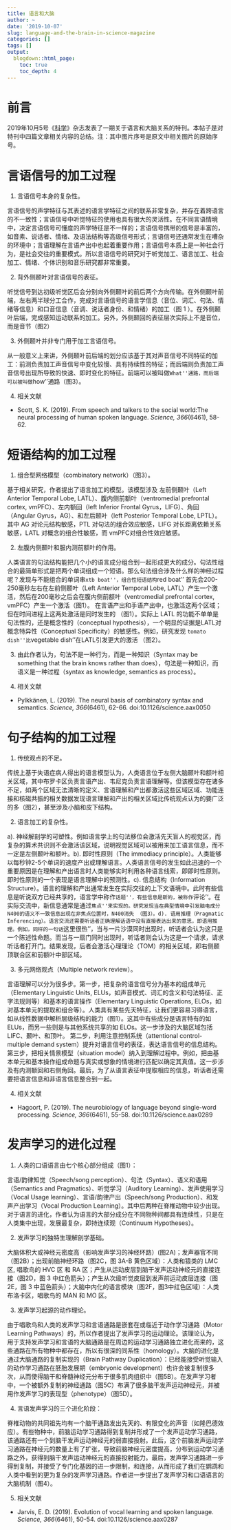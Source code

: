 ```yaml
---
title: 语言和大脑
author: ~
date: '2019-10-07'
slug: language-and-the-brain-in-science-magazine
categories: []
tags: []
output:
  blogdown::html_page:
    toc: true
    toc_depth: 4
---
```


# 前言

2019年10月5号《[科学](https://science.sciencemag.org/content/366/6461)》杂志发表了一期关于语言和大脑关系的特刊。本帖子是对特刊中四篇文章相关内容的总结。注：其中图片序号是原文中相关图片的原始序号。

# 言语信号的加工过程

1. 言语信号本身的复杂性。

言语信号的声学特征与其表述的语言学特征之间的联系非常复杂，并存在着跨语言的不一致性；言语信号中听觉特征的使用也具有很大的灵活性。在不同言语情境中，决定言语信号可懂度的声学特征是不一样的；言语信号携带的信号是丰富的，如音素、说话者、情绪、及语法结构等高级信号形式；言语信号还通常发生在嘈杂的环境中；言语理解在言语产出中也起着重要作用；言语信号本质上是一种社会行为，是社会交往的重要模式。所以言语信号的研究对于听觉加工、语言加工、社会加工、情绪、个体识别和音乐研究都非常重要。

2. 背外侧颞叶对言语信号的表征。

听觉信号到达初级听觉区后会分别向外侧颞叶的前后两个方向传输。在外侧颞叶前端，左右两半球分工合作，完成对言语信号的语言学信息（音位、词汇、句法、情绪等信息）和口音信息（音调、说话者身份、和情绪）的加工（图 1 ）。在外侧颞叶后端，完成感知运动联系的加工。另外，外侧颞回的表征层次实际上不是音位，而是音节（图2）

3. 外侧颞叶并非专门用于加工言语信号。

从一般意义上来讲，外侧颞叶前后端的划分应该基于其对声音信号不同特征的加工：前测负责加工声音信号中变化较慢、具有持续性的特征；而后端则负责加工声音信号出现所导致的快速、即时变化的特征。前端可以被叫做``What''通路，而后端可以被叫做``how''通路（图3）。

4. 相关文献

- Scott, S. K. (2019). From speech and talkers to the social world:The neural processing of human spoken language. *Science, 366*(6461), 58-62. 

# 短语结构的加工过程

1. 组合型网络模型（combinatory network）（图3）。

基于相关研究，作者提出了语言加工的模型。该模型涉及 左前侧颞叶（Left Anterior Temporal Lobe, LATL）、腹内侧前额叶（ventromedial prefrontal cortex, vmPFC）、左内额回（left Inferior Frontal Gyrus，LIFG）、角回（Angular Gyrus，AG）、和左后颞叶（left Posterior Temporal Lobe, LPTL）。其中 AG 对论元结构敏感，PTL 对句法的组合效应敏感，LIFG 对长距离依赖关系敏感，LATL 对概念的组合性敏感，而 vmPFC对组合性效应敏感。

2. 左腹内侧颞叶和服内测前额叶的作用。

人类语言的句法结构能把几个小的语言成分组合到一起形成更大的成分。句法性组合的最简单形式是把两个单词组成一个短语。那么句法组合涉及什么样的神经过程呢？发现与不能组合的单词串``xtb boat''，组合性短语结构 ``red boat'' 首先会200-250毫秒左右在左前侧颞叶（Left Anterior Temporal Lobe, LATL）产生一个激活，然后在200毫秒之后会在腹内侧前额叶（ventromedial prefrontal cortex, vmPFC）产生一个激活（图1）。 在言语产出和手语产出中，也激活这两个区域；但在时间进程上这两处激活是同时发生的 （图1）。实际上 LATL 的功能不单单是句法性的，还是概念性的（conceptual hypothesis），一个明显的证据是LATL对概念特异性（Conceptual Specificity）的敏感性。例如，研究发现 ``tomato dish''比``vegetable dish''在LATL引发更大的激活 （图2）。

3.  由此作者认为，句法不是一种行为，而是一种知识（Syntax may be something that the brain knows rather than does），句法是一种知识，而语义是一种过程（syntax as knowledge, semantics as process）。

4. 相关文献

- Pylkkänen, L. (2019). The neural basis of combinatory syntax and semantics. *Science, 366*(6461), 62-66. doi:10.1126/science.aax0050


# 句子结构的加工过程

1. 传统观点的不足。

传统上基于失语症病人得出的语言模型认为，人类语言位于左侧大脑颞叶和额叶相关区域，其中布罗卡区负责言语产出、韦尼克负责言语理解等。但该模型存在诸多不足，如两个区域无法清晰的定义、言语理解和产出都激活这些区域区域、功能连接和核磁共振的相关数据发现语言理解和产出的相关区域比传统观点认为的要广泛的多（图2），甚至涉及小脑和皮下结构。
 
2. 语言加工的复杂性。 

a). 神经解剖学的可塑性。例如语言学上的句法移位会激活先天盲人的视觉区，而复杂的算术共识则不会激活该区域，说明视觉区域可以被用来加工语言信息，而不一定是左侧颞叶和额叶。b). 即时性原则（The immediacy principle）。人类能够以每秒钟2-5个单词的速度产出或理解语言。人类语言信号的发生如此迅速的一个重要原因是在理解和产出语言时人类能够实时利用各种语言线索，即即时性原则。即时性原则的一个表现是语言理解中的预测性。c). 信息结构（Information Structure）。语言的理解和产出通常发生在实际交往的上下文语境中。此时有些信息是听说双方已经共享的，语言学中称作``话题''，有些信息是新的，被称作``评论''。在实际交流中，新信息通常是通过``焦点''来实现的。研究发现当在典型情境中引发脑电成分N400的语义不一致信息出现在非焦点位置时，N400消失 （图3）。d). 语用推理（Pragmatic Inferencing）。语言交流还需要听话者正确理解话语中没有直接表达出来的意思，即语用推理。例如，同样的一句话``这里很热''，当与一片沙漠同时出现时，听话者会认为这只是一个陈述性命题。而当与一扇门同时出现时，听话者则会认为这是一个请求，请求听话者打开门。结果发现，后者会激活心理理论（TOM）的相关区域，即右侧颞顶联合区和前额叶中部区域。

3. 多元网络观点（Multiple network review）。

言语理解可以分为很多步。第一步，把复杂的语言信号分为基本的组成单元（Elementary Linguistic Units, ELUs，如声音模式、词汇的含义和句法特征、正字法规则等）和基本的语言操作（Elementary Linguistic Operations, ELOs，如对基本单元的提取和组合等）。人类具有某些先天特征，让我们更容易习得语言，如从线性数据中解析层级结构的能力（图1）。这其中有些成分是语言特有的如ELUs，而另一些则是与其他系统共享的如 ELOs。这一步涉及的大脑区域包括 LIFC、颞叶、和顶叶。 第二步，利用注意控制系统（attentional control-multiple demand system）提升对语言信号的表征，表达语言信号的信息结构。第三步，把相关情景模型（situation model）纳入到理解过程中。例如，把由基本单元和基本操作组成命题与真实或想象的情境进行匹配以确定其真值。这一步涉及有内测额回和右侧角回。最后，为了从语言表征中提取相应的信息，听话者还需要把语言信息和非语言信息整合到一起。

4. 相关文献

- Hagoort, P. (2019). The neurobiology of language beyond single-word processing. *Science, 366*(6461), 55-58. doi:10.1126/science.aax0289

# 发声学习的进化过程

1. 人类的口语语言由七个核心部分组成（图1）：

言语/韵律知觉（Speech/song perception）、句法（Syntax）、语义和语用（Semantics and Pragmatics）、听觉学习（Auditory Learning）、发声使用学习（Vocal Usage learning）、言语/韵律产出（Speech/song Production）、和发声产出学习（Vocal Production Learning）。其中后两种在脊椎动物中较少出现。对于语言的进化，作者认为语言的大部分成分在不同物种间都具有连续性，只是在人类集中出现，发展最复杂，即持连续观（Continuum Hypotheses）。

2. 发声学习的独特生理解剖学基础。

大脑体积大或神经元密度高（影响发声学习的神经环路）(图2A)；发声器官不同（图2B）；出现前脑神经环路（图2C，图 3A-B 黄色区域）：人类和猿类的 LMC 区, 唱歌鸟的 HVC 区 和 RA 区；产生从运动皮层到脑干发声运动神经元的直接连接（图2D，图 3 中红色箭头）；产生从次级听觉皮层到发声前运动皮层连接（图2E，图 3 中蓝色箭头）；大脑中内化的语言模块（图2F，图3中红色区域）：人类布洛卡区，唱歌鸟的 MAN 和 MO 区。

3. 发声学习起源的动作理论。

由于唱歌鸟和人类的发声学习和言语通路是嵌套在或临近于动作学习通路（Motor Learning Pathways）的，所以作者提出了发声学习的运动理论。该理论认为，用于支持发声学习和言语的大脑通路是在周边的运动学习通路独立进化而来的，这些通路在所有物种中都存在，所以有很深的同系性（homology）。大脑的进化是通过大脑通路的复制实现的（Brain Pathway Duplication）：已经能接受听觉输入的动作学习通路在胚胎发展期（embryonic development）也许会被复制很多次，从而使得脑干和脊髓神经元分布于很多肌肉组织中（图5B）。在发声学习者中，一个被额外复制的神经通路（图5C）布满了很多脑干发声运动神经元，并被用作发声学习的表现型（phenotype）（图5D）。

4. 言语发声学习的三个进化阶段：

脊椎动物的共同祖先均有一个脑干通路发出先天的、有限变化的声音（如隆巴德效应）。有些物种中，前脑运动学习通路得到复制并形成了一个发声运动学习通路，该通路还有一个到脑干发声运动神经元的弱直接投射。此后，这个前脑发声运动学习通路在神经元的数量上有了扩张，导致前脑神经元密度提高，分布到运动学习通路之外，获得到脑干发声运动神经元的直接投射能力。最后，发声学习通路进一步得到复制，并接受了专门化基因的进一步限制，和连接，从而形成了我们在鹦鹉和人类中看到的更为复杂的发声学习通路。作者进一步提出了发声学习和口语语言的大脑机制（图4）。

5. 相关文献

- Jarvis, E. D. (2019). Evolution of vocal learning and spoken language. *Science, 366*(6461), 50-54. doi:10.1126/science.aax0287
